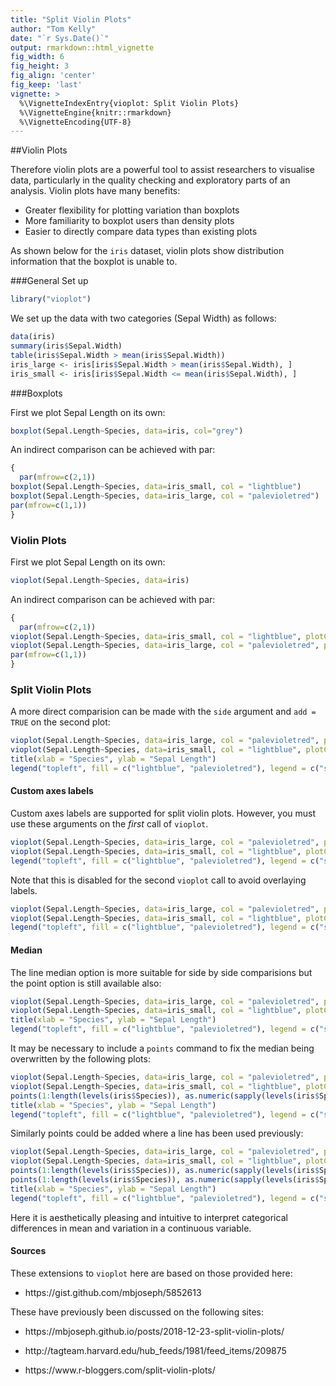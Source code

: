 ```yaml
---
title: "Split Violin Plots"
author: "Tom Kelly"
date: "`r Sys.Date()`"
output: rmarkdown::html_vignette
fig_width: 6 
fig_height: 3 
fig_align: 'center'
fig_keep: 'last'
vignette: >
  %\VignetteIndexEntry{vioplot: Split Violin Plots}
  %\VignetteEngine{knitr::rmarkdown}
  %\VignetteEncoding{UTF-8}
---
```


##Violin Plots

Therefore violin plots are a powerful tool to assist researchers to visualise data, particularly in the quality checking and exploratory parts of an analysis. Violin plots have many benefits:

- Greater flexibility for plotting variation than boxplots
- More familiarity to boxplot users than density plots
- Easier to directly compare data types than existing plots

As shown below for the `iris` dataset, violin plots show distribution information that the boxplot is unable to.

###General Set up


```r
library("vioplot")
```
We set up the data with two categories (Sepal Width) as follows:

```r
data(iris)
summary(iris$Sepal.Width)
table(iris$Sepal.Width > mean(iris$Sepal.Width))
iris_large <- iris[iris$Sepal.Width > mean(iris$Sepal.Width), ]
iris_small <- iris[iris$Sepal.Width <= mean(iris$Sepal.Width), ]
```

###Boxplots

First we plot Sepal Length on its own:

```r
boxplot(Sepal.Length~Species, data=iris, col="grey")
```


An indirect comparison can be achieved with par:

```r
{
  par(mfrow=c(2,1))
boxplot(Sepal.Length~Species, data=iris_small, col = "lightblue")
boxplot(Sepal.Length~Species, data=iris_large, col = "palevioletred")
par(mfrow=c(1,1))
}
```

### Violin Plots

First we plot Sepal Length on its own:

```r
vioplot(Sepal.Length~Species, data=iris)
```


An indirect comparison can be achieved with par:

```r
{
  par(mfrow=c(2,1))
vioplot(Sepal.Length~Species, data=iris_small, col = "lightblue", plotCentre = "line")
vioplot(Sepal.Length~Species, data=iris_large, col = "palevioletred", plotCentre = "line")
par(mfrow=c(1,1))
}
```

### Split Violin Plots

A more direct comparision can be made with the `side` argument and `add = TRUE` on the second plot:

```r
vioplot(Sepal.Length~Species, data=iris_large, col = "palevioletred", plotCentre = "line", side = "right")
vioplot(Sepal.Length~Species, data=iris_small, col = "lightblue", plotCentre = "line", side = "left", add = T)
title(xlab = "Species", ylab = "Sepal Length")
legend("topleft", fill = c("lightblue", "palevioletred"), legend = c("small", "large"), title = "Sepal Width")
```

#### Custom axes labels

Custom axes labels are supported for split violin plots. However, you must use these arguments on the *first* call of `vioplot`. 

```r
vioplot(Sepal.Length~Species, data=iris_large, col = "palevioletred", plotCentre = "line", side = "right", xlab = "Iris species", ylab = "Length", main = "Sepals", names=paste("Iris", levels(iris$Species)))
vioplot(Sepal.Length~Species, data=iris_small, col = "lightblue", plotCentre = "line", side = "left", add = T)
legend("topleft", fill = c("lightblue", "palevioletred"), legend = c("small", "large"), title = "Width")
```

Note that this is disabled for the second `vioplot` call to avoid overlaying labels.

```r
vioplot(Sepal.Length~Species, data=iris_large, col = "palevioletred", plotCentre = "line", side = "right")
vioplot(Sepal.Length~Species, data=iris_small, col = "lightblue", plotCentre = "line", side = "left", add = T, xlab = "Iris species", ylab = "Length", main = "Sepals", names=paste("Iris", levels(iris$Species)))
legend("topleft", fill = c("lightblue", "palevioletred"), legend = c("small", "large"), title = "Width")
```

#### Median

The line median option is more suitable for side by side comparisions but the point option is still available also:


```r
vioplot(Sepal.Length~Species, data=iris_large, col = "palevioletred", plotCentre = "point", side = "right", pchMed = 21, colMed = "palevioletred4", colMed2 = "palevioletred2")
vioplot(Sepal.Length~Species, data=iris_small, col = "lightblue", plotCentre = "point", side = "left", pchMed = 21, colMed = "lightblue4", colMed2 = "lightblue2", add = T)
title(xlab = "Species", ylab = "Sepal Length")
legend("topleft", fill = c("lightblue", "palevioletred"), legend = c("small", "large"), title = "Sepal Width")
```

It may be necessary to include a `points` command to fix the median being overwritten by the following plots:

```r
vioplot(Sepal.Length~Species, data=iris_large, col = "palevioletred", plotCentre = "point", side = "right", pchMed = 21, colMed = "palevioletred4", colMed2 = "palevioletred2")
vioplot(Sepal.Length~Species, data=iris_small, col = "lightblue", plotCentre = "point", side = "left", pchMed = 21, colMed = "lightblue4", colMed2 = "lightblue2", add = T)
points(1:length(levels(iris$Species)), as.numeric(sapply(levels(iris$Species), function(species) median(iris_large[grep(species, iris_large$Species),]$Sepal.Length))), pch = 21, col = "palevioletred4", bg = "palevioletred2")
title(xlab = "Species", ylab = "Sepal Length")
legend("topleft", fill = c("lightblue", "palevioletred"), legend = c("small", "large"), title = "Sepal Width")
```

Similarly points could be added where a line has been used previously:


```r
vioplot(Sepal.Length~Species, data=iris_large, col = "palevioletred", plotCentre = "line", side = "right", pchMed = 21, colMed = "palevioletred4", colMed2 = "palevioletred2")
vioplot(Sepal.Length~Species, data=iris_small, col = "lightblue", plotCentre = "line", side = "left", pchMed = 21, colMed = "lightblue4", colMed2 = "lightblue2", add = T)
points(1:length(levels(iris$Species)), as.numeric(sapply(levels(iris$Species), function(species) median(iris_large[grep(species, iris_large$Species),]$Sepal.Length))), pch = 21, col = "palevioletred4", bg = "palevioletred2")
points(1:length(levels(iris$Species)), as.numeric(sapply(levels(iris$Species), function(species) median(iris_small[grep(species, iris_small$Species),]$Sepal.Length))), pch = 21, col = "lightblue4", bg = "lightblue2")
title(xlab = "Species", ylab = "Sepal Length")
legend("topleft", fill = c("lightblue", "palevioletred"), legend = c("small", "large"), title = "Sepal Width")
```

Here it is aesthetically pleasing and intuitive to interpret categorical differences in mean and variation in a continuous variable.


#### Sources
These extensions to `vioplot` here are based on those provided here:

* https://gist.github.com/mbjoseph/5852613

These have previously been discussed on the following sites:

* https://mbjoseph.github.io/posts/2018-12-23-split-violin-plots/

* http://tagteam.harvard.edu/hub_feeds/1981/feed_items/209875

* https://www.r-bloggers.com/split-violin-plots/


